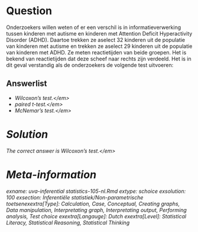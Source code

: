 Question
========

Onderzoekers willen weten of er een verschil is in informatieverwerking tussen kinderen met autisme en kinderen met Attention Deficit Hyperactivity Disorder (ADHD). Daartoe trekken ze aselect 32 kinderen uit de populatie van kinderen met autisme en trekken ze aselect 29 kinderen uit de populatie van kinderen met ADHD. Ze meten reactietijden van beide groepen. Het is bekend van reactietijden dat deze scheef naar rechts zijn verdeeld. Het is in dit geval verstandig als de onderzoekers de volgende test uitvoeren: 

Answerlist
----------
* <em>Wilcoxon's test.<\/em>
* <em>paired t-test.<\/em>
* <em>McNemar's test.<\/em>

Solution
========

The correct answer is  <em>Wilcoxon's test.<\/em> 

Meta-information
================
exname: uva-inferential statistics-105-nl.Rmd 
extype: schoice 
exsolution: 100 
exsection: Inferentiële statistiek/Non-parametrische toetsenexextra[Type]: Calculation, Case, Conceptual, Creating graphs, Data manipulation, Interpretating graph, Interpretating output, Performing analysis, Test choice 
exextra[Langauge]: Dutch 
exextra[Level]: Statistical Literacy, Statistical Reasoning, Statistical Thinking 
